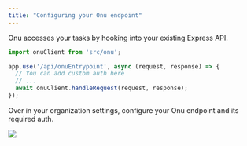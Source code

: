 ```yaml
---
title: "Configuring your Onu endpoint"
---
```


Onu accesses your tasks by hooking into your existing Express API.

```typescript
import onuClient from 'src/onu';

app.use('/api/onuEntrypoint', async (request, response) => {
  // You can add custom auth here
  // ...
  await onuClient.handleRequest(request, response);
});
```

Over in your organization settings, configure your Onu endpoint and its required auth.
<Frame>
  <img src="/images/add-onu-endpoint.png" />
</Frame>




